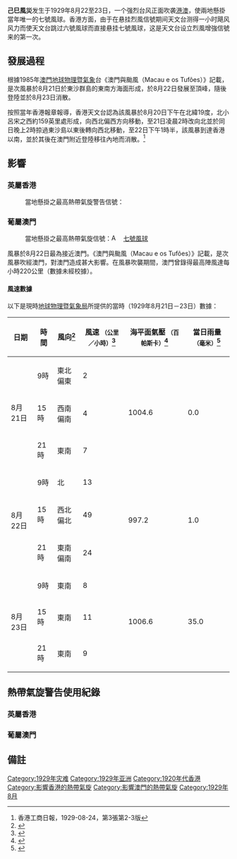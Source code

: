 {{颱風基礎資訊
|颱風名稱              = 1929年己巳颱風
|外文名稱              = 1929 Hong Kong Typhoon（英語）<br> Tufão de 22 de Agosto de 1929
|外文語言              = 葡語
|十分鐘平均風速JMA      = 
|十分鐘平均風速HKO      = 
|一分鐘平均風速         = 
|一分鐘平均風速CWB      = |CWB=
|代表圖像              = 1929_typhoon.png
|代表圖像名稱          = 1929年8月22日的天氣圖
|形成日期              = 1929年8月21日
|消散日期              = 1929年8月23日
|最低氣壓              = 
|財產損失              = 
|死傷人數              = 待查
|影響地區              = [[英屬香港|英屬香港]]、[[葡屬澳門|葡屬澳門]]
|備註                  = 
|颱風路徑圖            = 
|風季年份              = 1929
|風季位置              = 太平洋
}}
'''己巳風災'''发生于1929年8月22至23日，一个强烈台风正面吹袭[[英屬香港|港]][[葡屬澳門|澳]]，使兩地懸掛當年唯一的七號風球。香港方面，由于在悬挂烈風信號期间天文台测得一小时飓风风力而使天文台跳过六號風球而直接悬挂七號風球，这是天文台设立烈風增強信號来的第一次。

==發展過程==
根據1985年[[地球物理暨氣象局|澳門地球物理暨氣象]]台《澳門與颱風（Macau e os Tufões）》記載，是次風暴於8月21日於東沙群島的東南方海面形成，於8月22日發展至頂峰，隨後登陸並於8月23日消散。

按照當年香港報章報導，香港天文台認為該風暴於8月20日下午在北緯19度，北小呂宋之西約159英里處形成，向西北偏西方向移動，至21日凌晨2時改向北並於同日晚上2時掠過東沙島以東後轉向西北移動，至22日下午1時半，該風暴到達香港以南，並於其後在澳門附近登陸移往內地而消散。<ref>香港工商日報，1929-08-24，第3張第2-3版</ref>

==影響==
===英屬香港===
:當地懸掛之最高熱帶氣旋警告信號：{{HKTY-1917|7}}

===葡屬澳門===
:當地懸掛之最高熱帶氣旋信號：[[File:Aspecto_do_sinal_nº_10_de_tempestade_tropical_de_Macau_na_dia.svg|15px]] [[File:Aspecto_do_sinal_nº_10_de_tempestade_tropical_de_Macau_em_noite.svg|4px]] [[十號風球_(澳門)|七號風球]]
風暴於8月22日最為接近澳門。《澳門與颱風（Macau e os Tufões）》記載，是次風暴吹經澳門，對澳門造成甚大影響。在風暴吹襲期間，澳門曾錄得最高陣風達每小時220公里（數據未經校據）。

====風速數據====
以下是現時[[地球物理暨氣象局|地球物理暨氣象局]]所提供的當時（1929年8月21日－23日）數據：
{| class="wikitable" style="text-align: center"
!日期
!時間
!風向<ref>{{cite web|url=http://www.smg.gov.mo/www/smg/centenary2/winddir-hourly/winddir-hourly-1929.txt|title=1929年澳門風向紀錄|date=|publisher=[[地球物理暨氣象局|地球物理暨氣象局]]}}{{en}}</ref>
!風速
<span style="font-size:smaller;">（公里／小時）</span><ref>{{cite web|url=http://www.smg.gov.mo/www/smg/centenary2/windspeed-hourly/windspeed-hourly-1929.txt|title=1929年澳門每小時風速紀錄|date=|publisher=[[地球物理暨氣象局|地球物理暨氣象局]]}}{{en}}</ref>
!海平面氣壓
<span style="font-size:smaller;">（百帕斯卡）</span><ref>{{cite web|url=http://www.smg.gov.mo/www/smg/centenary2/slp/slp-1929.txt|title=1929年澳門海平面氣壓紀錄|date=|publisher=[[地球物理暨氣象局|地球物理暨氣象局]]}}{{en}}</ref>
!當日雨量
<span style="font-size:smaller;">（毫米）</span>{{noteTag|從當日早上9時至翌日早上9時。}}<ref>{{cite web|url=http://www.smg.gov.mo/www/smg/centenary2/prec/prec-1929.txt|title=1929年澳門雨量紀錄|date=|publisher=[[地球物理暨氣象局|地球物理暨氣象局]]}}{{en}}</ref>
|-
| rowspan="3" |8月21日
|9時
|東北偏東
|2
| rowspan="3" |1004.6
| rowspan="3" |0.0
|-
|15時
|西南偏南
|4
|-
|21時
|東南
|7
|-
| rowspan="3" |8月22日
|9時
|北
|13
| rowspan="3" |997.2
| rowspan="3" |1.0
|-
|15時
|西北偏北
|49
|-
|21時
|東南偏南
|24
|-
| rowspan="3" |8月23日
|9時
|東南
|8
| rowspan="3" |1006.6
| rowspan="3" |35.0
|-
|15時
|東南
|11
|-
|21時
|東南
|9
|}

==熱帶氣旋警告使用紀錄==
===英屬香港===
{{熱帶氣旋警告使用紀錄
|氣象台=[[皇家香港天文台|皇家香港天文台]]
|警告系統=[[香港熱帶氣旋警告信號|熱帶氣旋警告信號]]
|熱帶氣旋警告={{HKTY-1917|7}}
|上一熱帶氣旋=[[丁卯風災|丁卯風災]]
|下一熱帶氣旋=[[辛未風災|辛未風災]]
}}
{{start box}}
{{s-before|N/A}}
{{s-title|引致[[香港天文台|香港天文台]]需要跳过{{HKTY-1917|6}}，<br>直接改掛{{HKTY-1917|7}}的颱風}}
{{s-after|[[辛未風災|辛未風災]]<br>（六號風球改為[[九號烈風或暴風風力增強信號|九號風球]]，<br>七號風球改為[[十號颶風信號|十號風球]]）}}
{{end box}}

===葡屬澳門===
{{熱帶氣旋警告使用紀錄
|氣象台=[[葡萄牙武裝部隊|葡萄牙海軍]]<ref>[[澳門氣象台|澳門氣象台]]於1952年成立，此前觀察氣象的工作由駐守澳門的葡萄牙海軍負責</ref>
|警告系統=[[熱帶氣旋信號|熱帶氣旋信號]]
|熱帶氣旋警告=[[File:Aspecto_do_sinal_nº_10_de_tempestade_tropical_de_Macau_na_dia.svg|15px]] [[File:Aspecto_do_sinal_nº_10_de_tempestade_tropical_de_Macau_em_noite.svg|4px]] [[十號風球_(澳門)|七號風球]]
|上一熱帶氣旋=[[丁卯風災|丁卯風災]]
|下一熱帶氣旋=[[辛未風災|辛未風災]]
}}

==備註==
<div class="references-small">
{{NoteFoot}}
</div>

[[Category:1929年灾难|Category:1929年灾难]]
[[Category:1929年亚洲|Category:1929年亚洲]]
[[Category:1920年代香港|Category:1920年代香港]]
[[Category:影響香港的熱帶氣旋|Category:影響香港的熱帶氣旋]]
[[Category:影響澳門的熱帶氣旋|Category:影響澳門的熱帶氣旋]]
[[Category:1929年8月|Category:1929年8月]]